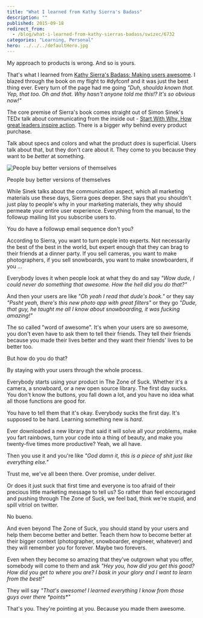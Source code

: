 ```yaml
---
title: "What I learned from Kathy Sierra's Badass"
description: ""
published: 2015-09-18
redirect_from:
  - /blog/what-i-learned-from-kathy-sierras-badass/swizec/6732
categories: "Learning, Personal"
hero: ../../../defaultHero.jpg
---
```


My approach to products is wrong. And so is yours.

That's what I learned from [Kathy Sierra's Badass: Making users awesome](http://www.amazon.com/gp/product/1491919019/ref=as_li_tl?ie=UTF8&camp=1789&creative=9325&creativeASIN=1491919019&linkCode=as2&tag=ageewitahat-20&linkId=U5VQCZWSLU2BUAW7). I blazed through the book on my flight to #dyfconf and it was just the best thing ever. Every turn of the page had me going _"Duh, shoulda known that. Yep, that too. Oh and that. Why hasn't anyone told me this!? It's so obvious now!"_

The core premise of Sierra's book comes straight out of Simon Sinek's TEDx talk about communicating from the inside out - [Start With Why, How great leaders inspire action](https://www.youtube.com/watch?v=u4ZoJKF_VuA). There is a bigger _why_ behind every product purchase.

Talk about specs and colors and what the product _does_ is superficial. Users talk about that, but they don't care about it. They come to you because they want to be _better_ at something.

![People buy better versions of themselves](https://bufferblog-wpengine.netdna-ssl.com/wp-content/uploads/2014/01/mario1.gif)

People buy better versions of themselves

While Sinek talks about the communication aspect, which all marketing materials use these days, Sierra goes deeper. She says that you shouldn't just play to people's why in your marketing materials, they why should permeate your entire user experience. Everything from the manual, to the followup mailing list you subscribe users to.

You do have a followup email sequence don't you?

According to Sierra, you want to turn people into experts. Not necessarily the best of the best in the world, but expert enough that they can brag to their friends at a dinner party. If you sell cameras, you want to make photographers, if you sell snowboards, you want to make snowboarders, if you ...

Everybody loves it when people look at what they do and say _"Wow dude, I could never do something that awesome. How the hell did you do that?"_

And then your users are like _"Oh yeah I read that dude's book."_ or they say _"Pssht yeah, there's this new photo app with great filters"_ or they go _"Dude, that guy, he taught me all I know about snowboarding, it was fucking amazing!"_

The so called "word of awesome". It's when your users are so awesome, you don't even have to ask them to tell their friends. They tell their friends because you made their lives better and they want their friends' lives to be better too.

But how do you do that?

By staying with your users through the whole process.

Everybody starts using your product in The Zone of Suck. Whether it's a camera, a snowboard, or a new open source library. The first day sucks. You don't know the buttons, you fall down a lot, and you have no idea what all those functions are good for.

You have to tell them that it's okay. Everybody sucks the first day. It's supposed to be hard. Learning something new is _hard_.

Ever downloaded a new library that said it will solve all your problems, make you fart rainbows, turn your code into a thing of beauty, and make you twenty-five times more productive? Yeah, we all have.

Then you use it and you're like _"God damn it, this is a piece of shit just like everything else."_

Trust me, we've all been there. Over promise, under deliver.

Or does it just suck that first time and everyone is too afraid of their precious little marketing message to tell us? So rather than feel encouraged and pushing through The Zone of Suck, we feel bad, think we're stupid, and spill vitriol on twitter.

No bueno.

And even beyond The Zone of Suck, you should stand by your users and help them become better and better. Teach them how to become better at their bigger context (photographer, snowboarder, engineer, whatever) and they will remember you for forever. Maybe two forevers.

Even when they become so amazing that they've outgrown what you offer, somebody will come to them and ask _"Hey you, how did you get this good? How did you get to where you are? I bask in your glory and I want to learn from the best!"_

They will say _"That's awesome! I learned everything I know from those guys over there \*points\*"_

That's you. They're pointing at you. Because you made them awesome.
